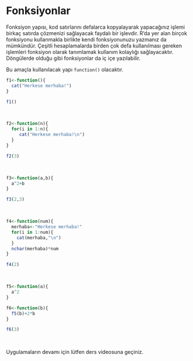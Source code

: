 # Fonksiyonlar

Fonksiyon yapısı, kod satırlarını defalarca kopyalayarak yapacağınız işlemi birkaç satırda çözmenizi  sağlayacak faydalı bir işlevdir. R'da yer alan birçok fonksiyonu kullanmakla birlikte kendi fonksiyonunuzu yazmanız da mümkündür. Çeşitli hesaplamalarda birden çok defa kullanılması gereken işlemleri fonksiyon olarak tanımlamak kullanım kolaylığı sağlayacaktır. Döngülerde olduğu gibi fonksiyonlar da iç içe yazılabilir. 

Bu amaçla kullanılacak yapı `function()` olacaktır.

```r
f1<-function(){
  cat("Herkese merhaba!")
}

f1()
```

<br>

```r
f2<-function(n){
  for(i in 1:n){
     cat("Herkese merhaba!\n")
  }
}

f2(3)
```

<br>

```r
f3<-function(a,b){
  a^2+b
}

f3(2,3)
```

<br>

```r
f4<-function(num){
  merhaba<-"Herkese merhaba!"
  for(i in 1:num){
    cat(merhaba,"\n")
  }
  nchar(merhaba)*num
}

f4(2)
```

<br>

```r
f5<-function(a){
  a^2
}

f6<-function(b){
  f5(b)+2*b
}

f6(3)
```

<br>

Uygulamaların devamı için lütfen ders videosuna geçiniz.



